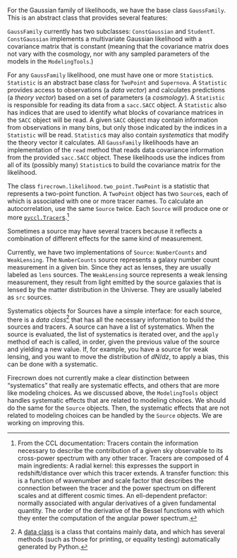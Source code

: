 For the Gaussian family of likelihoods, we have the base class `GaussFamily`.
This is an abstract class that provides several features:

`GaussFamily` currently has two subclasses: `ConstGaussian` and `StudentT`.
`ConstGaussian` implements a multivariate Gaussian likelihood with a covariance matrix that is constant (meaning that the covariance matrix does not vary with the cosmology, nor with any sampled parameters of the models in the `ModelingTools`.)

For any `GaussFamily` likelihood, one must have one or more `Statistic`s.
`Statistic` is an abstract base class for `TwoPoint` and `Supernova`.
A `Statistic` provides access to observations (a *data vector*) and calculates predictions (a *theory vector*) based on a set of parameters (a *cosmology*).
A `Statistic` is responsible for reading its data from a `sacc.SACC` object.
A `Statistic` also has indices that are used to identify what blocks of covariance matrices in the `SACC` object will be read.
A given `SACC` object may contain information from observations in many bins, but only those indicated by the indices in a `Statistic` will be read.
`Statistic`s may also contain *systematics* that modify the theory vector it calculates.
All `GaussFamily` likelihoods have an implementation of the `read` method that reads data covariance information from the provided `sacc.SACC` object.
These likelihoods use the indices from all of its (possibly many) `Statistic`s to build the covariance matrix for the likelihood.

The class `firecrown.likelihood.two_point.TwoPoint` is a statistic that represents a two-point function.
A `TwoPoint` object has two `Source`s, each of which is associated with one or more tracer names.
To calculate an autocorrelation, use the same `Source` twice.
Each `Source`  will produce one or more [`pyccl.Tracer`s](https://ccl.readthedocs.io/en/latest/api/pyccl.tracers.html#pyccl.tracers.Tracer).[^tracer]

[^tracer]: From the CCL documentation:
    Tracers contain the information necessary to describe the contribution of a given sky observable to its cross-power spectrum with any other tracer. Tracers are composed of 4 main ingredients:
    A radial kernel: this expresses the support in redshift/distance over which this tracer extends.
    A transfer function: this is a function of wavenumber and scale factor that describes the connection between the tracer and the power spectrum on different scales and at different cosmic times.
    An ell-dependent prefactor: normally associated with angular derivatives of a given fundamental quantity.
    The order of the derivative of the Bessel functions with which they enter the computation of the angular power spectrum.

Sometimes a source may have several tracers because it reflects a combination of different effects for the same kind of measurement.

Currently, we have two implementations of `Source`: `NumberCounts` and `WeakLensing`.
The `NumberCounts` source represents a galaxy number count measurement in a given bin. 
Since they act as lenses, they are usually labeled as `lens` sources. 
The `WeakLensing` source represents a weak lensing measurement, they result from light emitted by the source galaxies that is lensed by the matter distribution in the Universe. 
They are usually labeled as `src` sources.

Systematics objects for Sources have a simple interface: for each source, there is a *data class*[^dataclass] that has all the necessary information to build the sources and tracers.
A source can have a list of systematics.
When the source is evaluated, the list of systematics is iterated over, and the `apply` method of each is called, in order, given the previous value of the source and yielding a new value.
If, for example, you have a source for weak lensing, and you want to move the distribution of $dN/dz$, to apply a bias, this can be done with a systematic.

[^dataclass]: A [data class](https://docs.python.org/3/library/dataclasses.html?highlight=dataclass) is a class that contains mainly data, and which has several methods (such as those for printing, or equality testing) automatically generated by Python.

Firecrown does not currently make a clear distinction between "systematics" that really are systematic effects, and others that are more like modeling choices.
As we discussed above, the `ModelingTools` object handles systematic effects that are related to modeling choices.
We should do the same for the `Source` objects.
Then, the systematic effects that are not related to modeling choices can be handled by the `Source` objects.
We are working on improving this.
